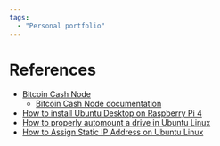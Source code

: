 ```yaml
---
tags:
  - "Personal portfolio"
---
```


# References

- [Bitcoin Cash Node](https://bitcoincashnode.org/en/)
  - [Bitcoin Cash Node documentation](https://docs.bitcoincashnode.org/)
- [How to install Ubuntu Desktop on Raspberry Pi 4](https://ubuntu.com/tutorials/how-to-install-ubuntu-desktop-on-raspberry-pi-4#1-overview)
- [How to properly automount a drive in Ubuntu Linux](https://www.techrepublic.com/article/how-to-properly-automount-a-drive-in-ubuntu-linux/)
- [How to Assign Static IP Address on Ubuntu Linux](https://itsfoss.com/static-ip-ubuntu/)

